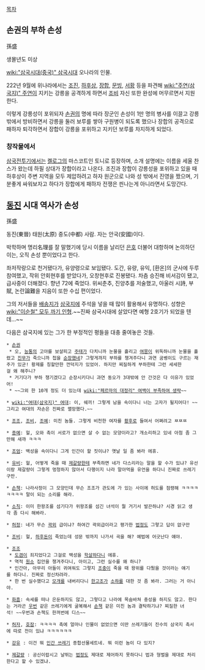 [[목차]]
== 손권의 부하 손성 ==
孫盛

생몰년도 미상

[[wiki:"삼국시대(중국)" 삼국시대]] 오나라의 인물.

222년 9월에 위나라에서는 [[조진]], [[하후상]], [[장합]], [[문빙]], [[서황]] 등을 파견해 [[wiki:"주연(삼국지)" 주연]]이 지키는 강릉을 공격하게 하면서 [[조비]] 자신 또한 완성에 머무르면서 지원한다.

이렇게 강릉성이 포위되자 [[손권]]의 명에 따라 장군인 손성이 1만 명의 병사를 이끌고 강릉 밖에서 방비하면서 강릉을 둘러 보루를 쌓아 구원병이 되도록 했으나 장합의 공격으로 패하자 퇴각하면서 장합이 강릉을 포위하고 지키던 보루를 차지하게 되었다.

=== 창작물에서 ===
[[삼국전투기]]에서는 [[켈로그]]의 마스코트인 토니로 등장하며, 소개 설명에는 이름을 세울 찬스가 왔는데 하필 상대가 장합이라고 나온다. 조진과 장합이 강릉성을 포위하고 있을 때 하후상이 주변 지역을 모두 제압하려고 하자 원군으로 나와 성 밖에서 진영을 짰으며, 기분좋게 싸워보자고 하다가 장합에게 패하자 전쟁은 씐나는게 아니라면서 도망간다.
== [[동진]] 시대 역사가 손성 ==
孫盛

동진(東晉) 태원(太原) 중도(中都) 사람. 자는 안국(安國)이다.

박학하며 명리名理를 잘 말했기에 당시 이름을 날리던 [[은호]] 더불어 대항하며 논의하던 이는, 오직 손성 뿐이었다고 한다.

좌저작랑으로 천거됐다가, 유양령으로 보임됐다. 도간, 유량, 유익, [환온]의 군사에 두루 참여했고, 작위 안회현후를 받았다가, 오창현후로 진봉됐다. 차츰 승진해 비서감이 됐고, 급사중이 더해졌다. 향년 72에 죽었다. 위씨춘추, 진양추를 저술했고, 아울러 시詩, 부賦, 논란論難을 지음이 또한 수십 편이었다. 

그의 저서들을 [[배송지]]가 [[삼국지]]에 주석을 넣을 때 많이 활용해서 유명하다. 성향은 [[wiki:"이순철" 모두 까기 인형]].~~진짜 삼국시대에 살았다면 예형 2호기가 되었을 텐데...~~

다음은 삼국지에 있는 그가 한 부정적인 평들을 대충 줄여놓은 것들.

 * [[손권]]
  * 오, [[능통]]의 고아를 보살피고 [[주태]]가 다치니까 눈물을 흘리고 [[여몽]]이 위독하니까 눈물을 흘렸고 [[진무]]가 죽으니까 첩을 [[순장]]했네? 그렇게까지 부하를 챙겨주다니 과연 굼벵이도 구르는 재주가 있군! 황제를 칭할만한 껀덕지가 있었어. 하지만 찌질하게 부하한테 그런 세세한걸 왜 해주니?
  * 거기다가 부하 챙기겠다고 순장시키다니 과연 동오가 3대밖에 안 간것은 다 이유가 있었어!
  * ~~그외 한 10개 정도 더 있는데 [[wiki:"페르마의 대정리" 여백이 부족하여 생략]]~~

 * [[wiki:"여대(삼국지)" 여대]]: 이, 쉐끼! 그렇게 남을 속이다니 너는 고자가 될지어다! ~~그리고 여대의 자손은 진짜로 멸망했다.~~

 * [[조조]], [[조비]], [[조예]]: 미친 놈들. 그렇게 비천한 여자를 [[황후]]로 들여서 어쪄려고 ㅉㅉㅉ

 * [[종예]]: 헐, 오와 촉이 서로가 없으면 살 수 없는 모양이라고? 개소리하고 있네 아첨 좀 그만해 새꺄 ㅋㅋㅋ

 * [[조엄]]: 백성을 속이다니 그게 인간이 할 짓이냐? 옛날 일 좀 봐라 에휴.

 * [[유비]]: 헐, 어떻게 죽을 때 [[제갈량]]한테 부족하면 네가 다스리라는 말을 할 수가 있냐? 유선이랑 제갈량이 그렇게 멍청하지 않아서 다행이지 나라 말아먹을 유언을 하다니 진짜로 쓰레기구만.

 * [[손책]]: 나라사정이 그 모양인데 무슨 조조가 관도에 가 있는 사이에 허도를 점령해 ㅋㅋㅋㅋㅋㅋㅋㅋ 말이 되는 소리를 해라.

 * [[소칙]]: 이미 한왕조를 섬기다가 위왕조를 섬긴 녀석이 뭘 거기서 발끈하냐? 시경 읽고 생각 좀 다시 해봐라.

 * [[허정]]: 네가 무슨 [[곽외]] 급이냐? 하여간 곽외급이라고 평가한 [[법정]]도 그렇고 답이 없구만

 * [[조비]]: 헐, [[하후돈]]이 죽었는데 성문 밖까지 나가서 곡을 해? 예법에 어긋난다 얘야.

 * [[조조]]
  * [[도겸]]이 죄지었다고 그걸로 백성을 [[학살]]하다니 에휴.
  * 역적 [[원소]] 집안을 챙겨주다니, 아이고, 그런 실수를 왜 하니?
  * 인간아, 아무리 아들이 귀여워도 그렇지 [[조충]]이 죽을 때 왕위를 다퉜을 것이라는 얘기를 하다니. 진짜로 정신차려라.
  * 한 번 실수했다고 [[모개]]를 내버리다니 [[한고조]]가 [[소하]]를 대한 것 좀 봐라. 그러는 거 아니야.

 * [[화흠]]: 속세를 떠나 은둔하지도 않고, 그렇다고 나라에 목숨바쳐 충성을 하지도 않고. 한다는 거라곤 [[우번]] 같은 쓰레기에게 굴복해서 [[손책]] 같은 미친 놈과 결탁하기냐? 찌질한 녀석! ~~우번과 손책도 한꺼번에 디스~~

 * [[허자]], [[호잠]]: ㅋㅋㅋㅋ 촉에 얼마나 인물이 없었으면 이딴 쓰레기들이 진수의 삼국지 촉서에 따로 전이 있냐 ㅋㅋㅋㅋㅋㅋ

 * [[강유]] : 이건 뭐 [[인간 쓰레기]] 종합선물세트네. 뭐 이런 놈이 다 있지?

 * [[제갈량]] : 공신이랍시고 날뛰는 [[법정]]도 제대로 제어하지 못하다니 법과 형벌을 제대로 처리한다고 할 수 있겠냐.

